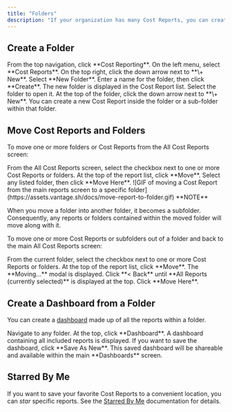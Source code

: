 ```yaml
---
title: "Folders"
description: "If your organization has many Cost Reports, you can create folders to separate Cost Reports for different groups, like business units or cost centers. You can also move Cost Reports between folders and nest folders within each other to create complex organizational structures."
---
```


## Create a Folder

<Steps>
    <Step>
    From the top navigation, click **Cost Reporting**.
    </Step>
    <Step>
    On the left menu, select **Cost Reports**.
    </Step>
    <Step>
    On the top right, click the down arrow next to **\+ New**.
    </Step>
    <Step>
    Select **New Folder**.
    </Step>
    <Step>
    Enter a name for the folder, then click **Create**.
    </Step>
    <Step>
    The new folder is displayed in the Cost Report list. Select the folder to open it.
    </Step>
    <Step>
    At the top of the folder, click the down arrow next to **\+ New**. You can create a new Cost Report inside the folder or a sub-folder within that folder.
    </Step>
</Steps>

## Move Cost Reports and Folders

To move one or more folders or Cost Reports from the All Cost Reports screen:

<Steps>
    <Step>
    From the All Cost Reports screen, select the checkbox next to one or more Cost Reports or folders.
    </Step>
    <Step>
    At the top of the report list, click **Move**.
    </Step>
    <Step>
    Select any listed folder, then click **Move Here**.
    </Step>
</Steps>

<Frame>
![GIF of moving a Cost Report from the main reports screen to a specific folder](https://assets.vantage.sh/docs/move-report-to-folder.gif)
</Frame>

<Info>
**NOTE**

When you move a folder into another folder, it becomes a subfolder. Consequently, any reports or folders contained within the moved folder will move along with it.
</Info>

To move one or more Cost Reports or subfolders out of a folder and back to the main All Cost Reports screen:

<Steps>
    <Step>
    From the current folder, select the checkbox next to one or more Cost Reports or folders.
    </Step>
    <Step>
    At the top of the report list, click **Move**.
    </Step>
    <Step>
    The **Moving...** modal is displayed. Click **< Back** until **All Reports (currently selected)** is displayed at the top.
    </Step>
    <Step>
    Click **Move Here**.
    </Step>
</Steps>

## Create a Dashboard from a Folder

You can create a [dashboard](/dashboards) made up of all the reports within a folder.

<Steps>
    <Step>
    Navigate to any folder.
    </Step>
    <Step>
    At the top, click **Dashboard**. A dashboard containing all included reports is displayed.
    </Step>
    <Step>
    If you want to save the dashboard, click **Save As New**. This saved dashboard will be shareable and available within the main **Dashboards** screen.
    </Step>
</Steps>

## Starred By Me

If you want to save your favorite Cost Reports to a convenient location, you can *star* specific reports. See the [Starred By Me](/cost_reports#starred) documentation for details.

